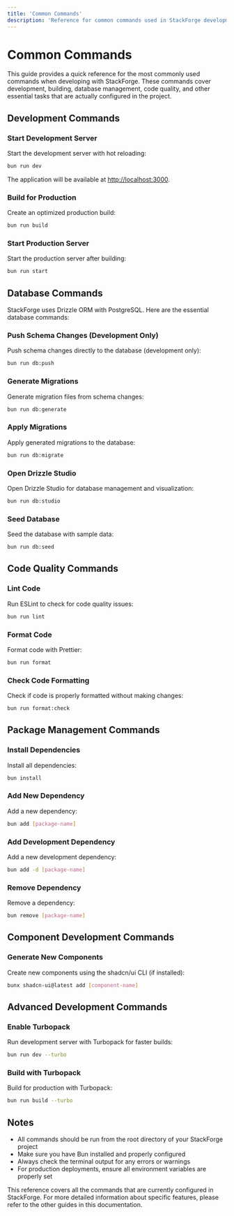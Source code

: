 ```yaml
---
title: 'Common Commands'
description: 'Reference for common commands used in StackForge development'
---
```


# Common Commands

This guide provides a quick reference for the most commonly used commands when developing with StackForge. These commands cover development, building, database management, code quality, and other essential tasks that are actually configured in the project.

## Development Commands

### Start Development Server

Start the development server with hot reloading:

```bash
bun run dev
```

The application will be available at [http://localhost:3000](http://localhost:3000).

### Build for Production

Create an optimized production build:

```bash
bun run build
```

### Start Production Server

Start the production server after building:

```bash
bun run start
```

## Database Commands

StackForge uses Drizzle ORM with PostgreSQL. Here are the essential database commands:

### Push Schema Changes (Development Only)

Push schema changes directly to the database (development only):

```bash
bun run db:push
```

### Generate Migrations

Generate migration files from schema changes:

```bash
bun run db:generate
```

### Apply Migrations

Apply generated migrations to the database:

```bash
bun run db:migrate
```

### Open Drizzle Studio

Open Drizzle Studio for database management and visualization:

```bash
bun run db:studio
```

### Seed Database

Seed the database with sample data:

```bash
bun run db:seed
```

## Code Quality Commands

### Lint Code

Run ESLint to check for code quality issues:

```bash
bun run lint
```

### Format Code

Format code with Prettier:

```bash
bun run format
```

### Check Code Formatting

Check if code is properly formatted without making changes:

```bash
bun run format:check
```

## Package Management Commands

### Install Dependencies

Install all dependencies:

```bash
bun install
```

### Add New Dependency

Add a new dependency:

```bash
bun add [package-name]
```

### Add Development Dependency

Add a new development dependency:

```bash
bun add -d [package-name]
```

### Remove Dependency

Remove a dependency:

```bash
bun remove [package-name]
```

## Component Development Commands

### Generate New Components

Create new components using the shadcn/ui CLI (if installed):

```bash
bunx shadcn-ui@latest add [component-name]
```

## Advanced Development Commands

### Enable Turbopack

Run development server with Turbopack for faster builds:

```bash
bun run dev --turbo
```

### Build with Turbopack

Build for production with Turbopack:

```bash
bun run build --turbo
```

## Notes

- All commands should be run from the root directory of your StackForge project
- Make sure you have Bun installed and properly configured
- Always check the terminal output for any errors or warnings
- For production deployments, ensure all environment variables are properly set

This reference covers all the commands that are currently configured in StackForge. For more detailed information about specific features, please refer to the other guides in this documentation.
